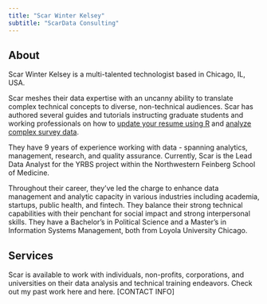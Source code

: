 ```yaml
---
title: "Scar Winter Kelsey"
subtitle: "ScarData Consulting"
---
```


## About

Scar Winter Kelsey is a multi-talented technologist based in Chicago, IL, USA.

Scar meshes their data expertise with an uncanny ability to translate complex technical concepts to diverse, non-technical audiences. Scar has authored several guides and tutorials instructing graduate students and working professionals on how to [update your resume using R](https://docs.google.com/presentation/d/1BL4XwjZAxTundKNl0gSqiyE8gPyLqnMoGcook-p8w-M/edit?usp=sharing) and [analyze complex survey data](https://drive.google.com/file/d/1buEWnRuy73skT0SfZ3DCiglhSewA0ROK/view?usp=sharing).

They have 9 years of experience working with data - spanning analytics, management, research, and quality assurance. Currently, Scar is the Lead Data Analyst for the YRBS project within the Northwestern Feinberg School of Medicine.

Throughout their career, they’ve led the charge to enhance data management and analytic capacity in various industries including academia, startups, public health, and fintech. They balance their strong technical capabilities with their penchant for social impact and strong interpersonal skills. They have a Bachelor’s in Political Science and a Master’s in Information Systems Management, both from Loyola University Chicago.

## Services

Scar is available to work with individuals, non-profits, corporations, and universities on their data analysis and technical training endeavors. Check out my past work here and here. \[CONTACT INFO\]
